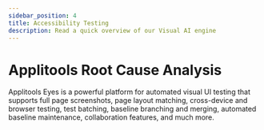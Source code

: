 ```yaml
---
sidebar_position: 4
title: Accessibility Testing
description: Read a quick overview of our Visual AI engine
---
```


# Applitools Root Cause Analysis

Applitools Eyes is a powerful platform for automated visual UI testing that supports full page screenshots, page layout matching, cross-device and browser testing, test batching, baseline branching and merging, automated baseline maintenance, collaboration features, and much more.
